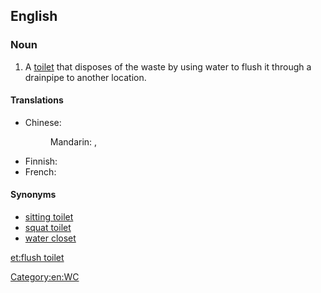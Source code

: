 ==English==
{{wikipedia}}

===Noun===
{{en-noun}}

# A [[toilet]] that disposes of the waste by using water to flush it through a drainpipe to another location.

====Translations====
{{trans-top|toilet that disposes of waste by using water to flush}}
* Chinese:
*: Mandarin: {{t|zh|抽水馬桶|sc=Hani}}, {{t|zh|抽水马桶|tr=chōushuǐ mǎtǒng|sc=Hani}}
{{trans-mid}}
* Finnish: {{t|fi|huuhtelukäymälä}}
* French: {{t|fr|chasse d'eau|f}}
{{trans-bottom}}

====Synonyms====
* [[sitting toilet]]
* [[squat toilet]]
* [[water closet]]

[[Category:en:WC]]

[[et:flush toilet]]